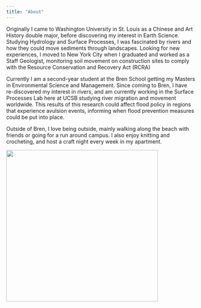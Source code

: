 ```yaml
---
title: "About"
---
```


Originally I came to Washington University in St. Louis as a Chinese and Art History double major, before discovering my interest in Earth Science. Studying Hydrology and Surface Processes, I was fascinated by rivers and how they could move sediments through landscapes. Looking for new experiences, I moved to New York City when I graduated and worked as a Staff Geologist, monitoring soil movement on construction sites to comply with the Resource Conservation and Recovery Act (RCRA)

Currently I am a second-year student at the Bren School getting my Masters in Environmental Science and Management. Since coming to Bren, I have re-discovered my interest in rivers, and am currently working in the Surface Processes Lab here at UCSB studying river migration and movement worldwide. This results of this research could affect flood policy in regions that experience avulsion events, informing when flood prevention measures could be put into place.

Outside of Bren, I love being outside, mainly walking along the beach with friends or going for a run around campus. I also enjoy knitting and crocheting, and host a craft night every week in my apartment.

![](images/sam_outside-01.jpg){fig-align="center" width="404"}
